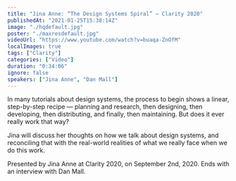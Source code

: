 ```yaml
---
title: "Jina Anne: “The Design Systems Spiral” — Clarity 2020"
publishedAt: "2021-01-25T15:38:14Z"
image: "./hqdefault.jpg"
poster: "./maxresdefault.jpg"
videoUrl: "https://www.youtube.com/watch?v=buaqa-ZnOfM"
localImages: true
tags: ["Clarity"]
categories: ["Video"]
duration: "0:34:06"
ignore: false
speakers: ["Jina Anne", "Dan Mall"]
---
```


In many tutorials about design systems, the process to begin shows a linear, step-by-step recipe — planning and research, then designing, then developing, then distributing, and finally, then maintaining. But does it ever really work that way?

Jina will discuss her thoughts on how we talk about design systems, and reconciling that with the real-world realities of what we really face when we do this work.

Presented by Jina Anne at Clarity 2020, on September 2nd, 2020. Ends with an interview with Dan Mall.

